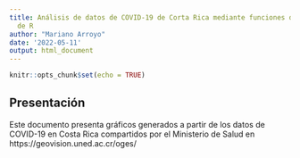 ---
title: Análisis de datos de COVID-19 de Corta Rica mediante funciones del código base
  de R
author: "Mariano Arroyo"
date: '2022-05-11'
output: html_document
---

```{r setup, include=FALSE}
knitr::opts_chunk$set(echo = TRUE)
```

## Presentación
Este documento presenta gráficos generados a partir de los datos de COVID-19 en Costa Rica compartidos por el Ministerio de Salud en https://geovision.uned.ac.cr/oges/